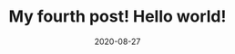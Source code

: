 ---
title: My fourth post! Hello world!
slug: my-fourth-post
date: 2020-08-27
featureImage: purple.jpg
excerpt: Lorem ipsum dolor sit amet, consectetur adipiscing elit. In elit mauris, varius nec rhoncus a.
---